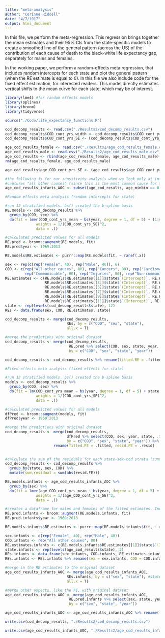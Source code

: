 ```yaml
---
title: "meta-analysis"
author: "Corinne Riddell"
date: "4/7/2017"
output: html_document
---
```


In this file, we perform the meta-regression. This regression brings together the mean estimates and their 95% CIs from the state-specific models to create a smoothed line of the general pattern (across the US) of the contribution of each cause of death to the black-white life expectancy gap, separately for males and females.

In the working paper, we perform a random-effects meta regression, that includes random intercepts for each state and plot the general pattern (when the RE estimate is equal to 0). In this file we also include code for the fixed effect estimation, for interested readers. This model directly estimates vertical shifts to the mean curve for each state, which may be of interest.

```r
library(lme4) #for random effects models
library(splines)
library(broom)
library(tidyverse)

source("./Code/life_expectancy_functions.R")
```

```r
cod_decomp_results <- read.csv("./Results2/cod_decomp_results.csv")
cod_decomp_results$COD_cont_yrs_width <- cod_decomp_results$COD_cont_yrs_ucl - cod_decomp_results$COD_cont_yrs_lcl
cod_decomp_results$COD_cont_yrs_SE <- (cod_decomp_results$COD_cont_yrs_ucl - cod_decomp_results$COD_cont_yrs_lcl)/3.92

age_cod_results_female <- read.csv("./Results2/age_cod_results_female.csv")
age_cod_results_male <- read.csv("./Results2/age_cod_results_male.csv")
age_cod_results <- rbind(age_cod_results_female, age_cod_results_male)
rm(age_cod_results_female, age_cod_results_male)

age_cod_results$age_COD_cont_yrs_SE <- (age_cod_results$age_COD_cont_yrs_ucl - age_cod_results$age_COD_cont_yrs_lcl)/3.92

#the following is for our sensitivity analysis when we look only at infants and consider only the cause that 
#captures "all other causes" (since this is the most common cause for this age group).
age_cod_results_infants_AOC <- subset(age_cod_results, age_minbin == 0 & COD == "All other causes")
```

```r
#Random effects meta analysis (random intercepts for state)

#run 12 stratified models. bs() created the b-spline basis
RE.models <- cod_decomp_results %>% 
  group_by(COD, sex) %>%
  do(fit = lmer(COD_cont_yrs_mean ~ bs(year, degree = 1, df = 5) + (1|state),
              weights = 1/(COD_cont_yrs_SE)^2, 
              data = .)) 

#calculated predicted values for all models
RE.pred <- broom::augment(RE.models, fit)
RE.pred$year <- 1969:2013

RE.models$RE.estimates <- purrr::map(RE.models$fit, ~ ranef(.x))

sex <- rep(c(rep("Female", 40), rep("Male", 40)), 6)
COD <- c(rep("All other causes", 80), rep("Cancers", 80), rep("Cardiovascular", 80),
         rep("Communicable", 80), rep("Injuries", 80), rep("Non-communicable", 80))
RE.estimates <- c(RE.models$RE.estimates[[1]]$state$`(Intercept)`, RE.models$RE.estimates[[2]]$state$`(Intercept)`, 
                  RE.models$RE.estimates[[3]]$state$`(Intercept)`, RE.models$RE.estimates[[4]]$state$`(Intercept)`, 
                  RE.models$RE.estimates[[5]]$state$`(Intercept)`, RE.models$RE.estimates[[6]]$state$`(Intercept)`, 
                  RE.models$RE.estimates[[7]]$state$`(Intercept)`, RE.models$RE.estimates[[8]]$state$`(Intercept)`, 
                  RE.models$RE.estimates[[9]]$state$`(Intercept)`, RE.models$RE.estimates[[10]]$state$`(Intercept)`,
                  RE.models$RE.estimates[[11]]$state$`(Intercept)`, RE.models$RE.estimates[[12]]$state$`(Intercept)`)
state <- rep(levels(cod_decomp_results$state), 12)
REs <- data.frame(sex, COD, RE.estimates, state)

cod_decomp_results <- merge(cod_decomp_results,
                            REs, by = c("COD", "sex", "state"),
                            all.x = T)

#merge the predictions with original dataset
cod_decomp_results <- merge(cod_decomp_results, 
                             RE.pred %>% select(COD, sex, state, year, .fitted, .resid, .fixed), 
                             by = c("COD", "sex", "state", "year"))

cod_decomp_results <- cod_decomp_results %>% rename(fitted.RE = .fitted, fixed.from.RE = .fixed, resid.RE = .resid)
```

```r
#Fixed effects meta analysis (fixed effects for state)

#run 12 stratified models. bs() created the b-spline basis
models <- cod_decomp_results %>% 
  group_by(COD, sex) %>%
  do(fit = lm(COD_cont_yrs_mean ~ bs(year, degree = 1, df = 5) + state,
              weights = 1/(COD_cont_yrs_SE)^2, 
              data = .)) 

#calculated predicted values for all models
dfPred <- broom::augment(models, fit)
dfPred$year <- 1969:2013

#merge the predictions with original dataset
cod_decomp_results <- merge(cod_decomp_results, 
                            dfPred %>% select(COD, sex, year, state, .fitted, .resid), 
                            by = c("COD", "sex", "state", "year")) %>%
                      rename(fitted.FE = .fitted, resid.FE = .resid)
  

#calculate the sum of the residuals for each state-sex-cod strata (summed over years)
cod_decomp_results <- cod_decomp_results %>% 
  group_by(state, sex, COD) %>%
  mutate(sum.residual = sum(abs(resid.FE)))
```


```r
RE.models.infants <- age_cod_results_infants_AOC %>% 
  group_by(sex) %>%
  do(fit = lmer(age_COD_cont_yrs_mean ~ bs(year, degree = 1, df = 5) + (1|state),
              weights = 1/(age_COD_cont_yrs_SE)^2, 
              data = .)) 

#creates a dataframe for males and females of the fitted estimates. Includes state variable, but we need to add on the year variable
RE.pred.infants <- broom::augment(RE.models.infants, fit)
RE.pred.infants$year <- 1969:2013

RE.models.infants$RE.estimates <- purrr::map(RE.models.infants$fit, ~ ranef(.x))

sex.infants <- c(rep("Female", 40), rep("Male", 40))
COD.infants <- rep("All other causes", 80)
RE.estimates.infants <- c(RE.models.infants$RE.estimates[[1]]$state$`(Intercept)`, RE.models.infants$RE.estimates[[2]]$state$`(Intercept)`)
state.infants <- rep(levels(age_cod_results$state), 2)
REs.infants <- data.frame(sex.infants, COD.infants, RE.estimates.infants, state.infants)
REs.infants <- REs.infants %>% rename(sex = sex.infants, COD = COD.infants, RE.estimates = RE.estimates.infants, state = state.infants)

#merge in the RE estimates to the original dataset
age_cod_results_infants_AOC <- merge(age_cod_results_infants_AOC,
                            REs.infants, by = c("sex", "state"), #state-specific REs; don't need time for merge (because time fixed)
                            all.x = T)

#merge other aspects, like the FE, with original dataset
age_cod_results_infants_AOC <- merge(age_cod_results_infants_AOC, 
                             RE.pred.infants %>% select(sex, state, year, .fitted, .resid, .fixed), 
                             by = c("sex", "state", "year"))

age_cod_results_infants_AOC <- age_cod_results_infants_AOC %>% rename(fitted.RE = .fitted, fixed.from.RE = .fixed, resid.RE = .resid)
```

```r
write.csv(cod_decomp_results, "./Results2/cod_decomp_results.csv")

write.csv(age_cod_results_infants_AOC, "./Results2/age_cod_results_infants_AOC.csv")
```

